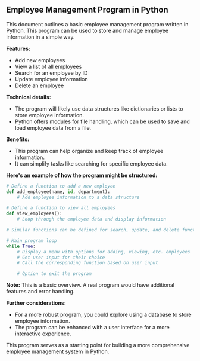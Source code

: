 ## Employee Management Program in Python

This document outlines a basic employee management program written in Python. This program can be used to store and manage employee information in a simple way.

**Features:**

* Add new employees
* View a list of all employees
* Search for an employee by ID
* Update employee information
* Delete an employee

**Technical details:**

* The program will likely use data structures like dictionaries or lists to store employee information.
* Python offers modules for file handling, which can be used to save and load employee data from a file.

**Benefits:**

* This program can help organize and keep track of employee information.
* It can simplify tasks like searching for specific employee data.

**Here's an example of how the program might be structured:**

```python
# Define a function to add a new employee
def add_employee(name, id, department):
    # Add employee information to a data structure

# Define a function to view all employees
def view_employees():
    # Loop through the employee data and display information

# Similar functions can be defined for search, update, and delete functionalities

# Main program loop
while True:
    # Display a menu with options for adding, viewing, etc. employees
    # Get user input for their choice
    # Call the corresponding function based on user input

    # Option to exit the program
```

**Note:** This is a basic overview.  A real program would have additional features and error handling.

**Further considerations:**

* For a more robust program, you could explore using a database to store employee information.
* The program can be enhanced with a user interface for a more interactive experience.

This program serves as a starting point for building a more comprehensive employee management system in Python. 
